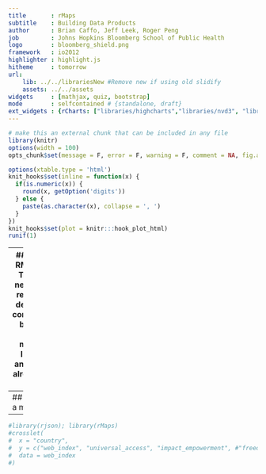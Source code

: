 ```yaml
---
title       : rMaps
subtitle    : Building Data Products
author      : Brian Caffo, Jeff Leek, Roger Peng
job         : Johns Hopkins Bloomberg School of Public Health
logo        : bloomberg_shield.png
framework   : io2012
highlighter : highlight.js  
hitheme     : tomorrow       
url:
    lib: ../../librariesNew #Remove new if using old slidify
    assets: ../../assets
widgets     : [mathjax, quiz, bootstrap]
mode        : selfcontained # {standalone, draft}
ext_widgets : {rCharts: ["libraries/highcharts","libraries/nvd3", "libraries/morris", "libraries/leaflet", "libraries/rickshaw"]}
---
```

```r
# make this an external chunk that can be included in any file
library(knitr)
options(width = 100)
opts_chunk$set(message = F, error = F, warning = F, comment = NA, fig.align = 'center', dpi = 100, tidy = F, cache.path = '.cache/', fig.path = 'fig/')

options(xtable.type = 'html')
knit_hooks$set(inline = function(x) {
  if(is.numeric(x)) {
    round(x, getOption('digits'))
  } else {
    paste(as.character(x), collapse = ', ')
  }
})
knit_hooks$set(plot = knitr:::hook_plot_html)
runif(1)
```


---
## BONUS RMaps!!!
- There's a new github repository describing connections between more 
  mapping libraries and R
  - We already saw leaflet

```
library(devtools);
require(devtools)
install_github('ramnathv/rCharts@dev')
install_github('ramnathv/rMaps')
```

---
## Creating a map
```
#library(rjson); library(rMaps)
#crosslet(
#  x = "country", 
#  y = c("web_index", "universal_access", "impact_empowerment", #"freedom_openness"),
#  data = web_index
#)
```

---
```r
#library(rjson); library(rMaps)
#crosslet(
#  x = "country", 
#  y = c("web_index", "universal_access", "impact_empowerment", #"freedom_openness"),
#  data = web_index
#)
```
